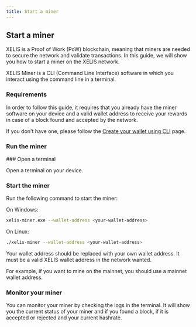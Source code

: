 ```yaml
---
title: Start a miner
---
```



## Start a miner

XELIS is a Proof of Work (PoW) blockchain, meaning that miners are needed to secure the network and validate transactions.
In this guide, we will show you how to start a miner on the XELIS network.

XELIS Miner is a CLI (Command Line Interface) software in which you interact using the command line in a terminal.

### Requirements

In order to follow this guide, it requires that you already have the miner software on your device and a valid wallet address to receive your rewards in case of a block found and accepted by the network.

If you don't have one, please follow the [Create your wallet using CLI](/getting-started/guides/create-wallet-cli) page.

### Run the miner

<Steps>
### Open a terminal

Open a terminal on your device.

### Start the miner

Run the following command to start the miner:

On Windows:
```bash
xelis-miner.exe --wallet-address <your-wallet-address>
```

On Linux:
```bash
./xelis-miner --wallet-address <your-wallet-address>
```

Your wallet address should be replaced with your own wallet address.
It must be a valid XELIS wallet address in the network wanted.

For example, if you want to mine on the mainnet, you should use a mainnet wallet address.

### Monitor your miner

You can monitor your miner by checking the logs in the terminal.
It will show you the current status of your miner and if you found a block, if it is accepted or rejected and your current hashrate.

</Steps>
